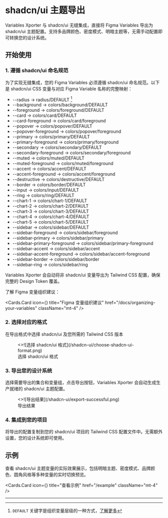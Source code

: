 
# shadcn/ui 主题导出

Variables Xporter 与 shadcn/ui 无缝集成，直接将 Figma Variables 导出为 shadcn/ui 主题配置。支持多品牌颜色、密度模式、明暗主题等，无需手动配置即可转换您的设计系统。

## 开始使用

### 1. 遵循 shadcn/ui 命名规范

为了实现无缝集成，您的 Figma Variables 必须遵循 shadcn/ui 命名规范。以下是 shadcn/ui CSS 变量与对应 Figma Variable 名称的完整映射：

- --radius -> radius/DEFAULT [^1]
- --background -> colors/background/DEFAULT
- --foreground -> colors/foreground/DEFAULT
- --card -> colors/card/DEFAULT
- --card-foreground -> colors/card/foreground
- --popover -> colors/popover/DEFAULT
- --popover-foreground -> colors/popover/foreground
- --primary -> colors/primary/DEFAULT
- --primary-foreground -> colors/primary/foreground
- --secondary -> colors/secondary/DEFAULT
- --secondary-foreground -> colors/secondary/foreground
- --muted -> colors/muted/DEFAULT
- --muted-foreground -> colors/muted/foreground
- --accent -> colors/accent/DEFAULT
- --accent-foreground -> colors/accent/foreground
- --destructive -> colors/destructive/DEFAULT
- --border -> colors/border/DEFAULT
- --input -> colors/input/DEFAULT
- --ring -> colors/ring/DEFAULT
- --chart-1 -> colors/chart-1/DEFAULT
- --chart-2 -> colors/chart-2/DEFAULT
- --chart-3 -> colors/chart-3/DEFAULT
- --chart-4 -> colors/chart-4/DEFAULT
- --chart-5 -> colors/chart-5/DEFAULT
- --sidebar -> colors/sidebar/DEFAULT
- --sidebar-foreground -> colors/sidebar/foreground
- --sidebar-primary -> colors/sidebar/primary
- --sidebar-primary-foreground -> colors/sidebar/primary-foreground
- --sidebar-accent -> colors/sidebar/accent
- --sidebar-accent-foreground -> colors/sidebar/accent-foreground
- --sidebar-border -> colors/sidebar/border
- --sidebar-ring -> colors/sidebar/ring

<Callout type="info">
  Variables Xporter 会自动将非 shadcn/ui 变量导出为 Tailwind CSS 配置，确保完整的 Design Token 覆盖。
</Callout>

了解 Figma 变量组织建议：

<Cards.Card
  icon={<BookCopy />}
  title="Figma 变量组织建议"
  href="/docs/organizing-your-variables"
  className="mt-4"
/>

### 2. 选择对应的格式

在导出格式中选择 shadcn/ui 及您所需的 Tailwind CSS 版本

<figure className="mt-6 max-w-[400px]">
  <>![选择 shadcn/ui 格式](/shadcn-ui/choose-shadcn-ui-format.png)</>
  <figcaption>选择 shadcn/ui 格式</figcaption>
</figure>

### 3. 导出您的设计系统

选择需要导出的集合和变量组，点击导出按钮，Variables Xporter 会自动生成生产就绪的 shadcn/ui 主题配置。

<figure className="mt-6 max-w-[400px]">
  <>![导出结果](/shadcn-ui/export-successful.png)</>
  <figcaption>导出结果</figcaption>
</figure>

### 4. 集成到您的项目

将导出的配置复制到您的 shadcn/ui 项目的 Tailwind CSS 配置文件中。无需额外设置，您的设计系统即可使用。

## 示例

查看 shadcn/ui 主题变量的实际效果展示，包括明暗主题、密度模式、品牌颜色、圆角风格等多种变量的实时切换预览。

<Cards.Card
  icon={<Layout />}
  title="查看示例"
  href="/example"
  className="mt-4"
/>

---

[^1]: `DEFAULT` 关键字是组织变量层级的一种方式，[了解更多](/docs/organizing-your-variables/principles#use-default-value)
